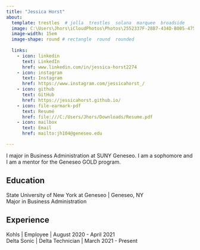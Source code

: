 ```yaml
---
title: "Jessica Horst"
about:
  template: trestles  # jolla  trestles  solana  marquee  broadside
  image: C:\Users\Jhors\iCloudPhotos\Photos\2552337F-28B7-434D-B005-475637B3A5C3.jpg
  image-width: 15em
  image-shape: round # rectangle  round  rounded
  
  links:
    - icon: linkedin
      text: LinkedIn
      href: www.linkedin.com/in/jessica-horst2274
    - icon: instagram
      text: Instagram
      href: https://www.instagram.com/jessicahorst_/
    - icon: github
      text: GitHub
      href: https://jessicahorst.github.io/
    - icon: file-earmark-pdf
      text: Resumé
      href: file:///C:/Users/Jhors/Downloads/Resume.pdf
    - icon: mailbox
      text: Email
      href: mailto:jh104@geneseo.edu

---
```



I major in Business Administration at SUNY Geneseo. I am a sophomore and I am a mentor for the Geneseo GOLD program.

## Education

State University of New York at Geneseo | Geneseo, NY <br>
Major in Business Administration

## Experience

Kohls | Employee | August 2020 - April 2021 <br>
Delta Sonic | Delta Technician | March 2021 - Present


